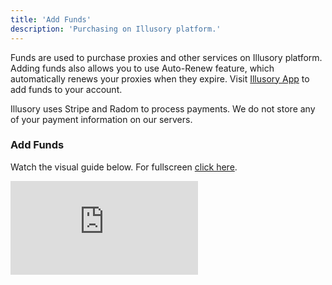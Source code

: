 ```yaml
---
title: 'Add Funds'
description: 'Purchasing on Illusory platform.'
---
```


Funds are used to purchase proxies and other services on Illusory platform. Adding funds also allows you to use Auto-Renew feature, which automatically renews your proxies when they expire. Visit [Illusory App](https://app.illusory.io/funds) to add funds to your account.

<Check>
  Illusory uses Stripe and Radom to process payments. We do not store any of your payment information on our servers.
</Check>

### Add Funds

Watch the visual guide below. For fullscreen [click here](https://app.arcade.software/share/ZgOncOIgTGnSHW5ROlcK).

<div
  style={{
position: 'relative',
paddingBottom: 'calc(66% + 41px)',
height: '0'
}}
>
  <iframe
    src="https://demo.arcade.software/ZgOncOIgTGnSHW5ROlcK?embed"
    title="Add Funds"
    frameborder="0"
    loading="lazy"
    allowfullscreen
    webkitallowfullscreen
    mozallowfullscreen
    style={{
  background: '#030515',
  width: '100%',
  height: '100%',
  position: 'absolute',
  top: '0',
  left: '0',
  colorScheme: 'none'
}}
  />
</div>